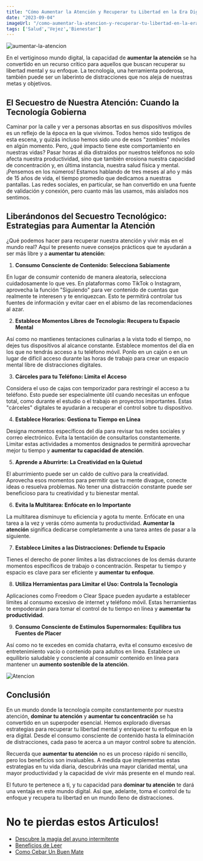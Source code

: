 ```yaml
---
title: "Cómo Aumentar la Atención y Recuperar tu Libertad en la Era Digital"
date: "2023-09-04"
imageUrl: "/como-aumentar-la-atencion-y-recuperar-tu-libertad-en-la-era-digital.webp"
tags: ['Salud','Vejez','Bienestar']
---
```


![aumentar-la-atencion](/como-aumentar-la-atencion-y-recuperar-tu-libertad-en-la-era-digital.webp)

En el vertiginoso mundo digital, la capacidad de **aumentar la atención** se ha convertido en un recurso crítico para aquellos que buscan recuperar su libertad mental y su enfoque. La tecnología, una herramienta poderosa, también puede ser un laberinto de distracciones que nos aleja de nuestras metas y objetivos.

## El Secuestro de Nuestra Atención: Cuando la Tecnología Gobierna

Caminar por la calle y ver a personas absortas en sus dispositivos móviles es un reflejo de la época en la que vivimos. Todos hemos sido testigos de esta escena, y quizás incluso hemos sido uno de esos "zombies" móviles en algún momento. Pero, ¿qué impacto tiene este comportamiento en nuestras vidas? Pasar horas al día distraídos por nuestros teléfonos no solo afecta nuestra productividad, sino que también erosiona nuestra capacidad de concentración y, en última instancia, nuestra salud física y mental. ¡Pensemos en los números! Estamos hablando de tres meses al año y más de 15 años de vida, el tiempo promedio que dedicamos a nuestras pantallas. Las redes sociales, en particular, se han convertido en una fuente de validación y conexión, pero cuanto más las usamos, más aislados nos sentimos.


## Liberándonos del Secuestro Tecnológico: Estrategias para **Aumentar la Atención**

¿Qué podemos hacer para recuperar nuestra atención y vivir más en el mundo real? Aquí te presento nueve consejos prácticos que te ayudarán a ser más libre y a **aumentar tu atención**:

1. **Consumo Consciente de Contenido: Selecciona Sabiamente**

En lugar de consumir contenido de manera aleatoria, selecciona cuidadosamente lo que ves. En plataformas como TikTok o Instagram, aprovecha la función "Siguiendo" para ver contenido de cuentas que realmente te interesen y te enriquezcan. Esto te permitirá controlar tus fuentes de información y evitar caer en el abismo de las recomendaciones al azar.

2. **Establece Momentos Libres de Tecnología: Recupera tu Espacio Mental**

Así como no mantienes tentaciones culinarias a la vista todo el tiempo, no dejes tus dispositivos al alcance constante. Establece momentos del día en los que no tendrás acceso a tu teléfono móvil. Ponlo en un cajón o en un lugar de difícil acceso durante las horas de trabajo para crear un espacio mental libre de distracciones digitales.

3. **Cárceles para tu Teléfono: Limita el Acceso**

Considera el uso de cajas con temporizador para restringir el acceso a tu teléfono. Esto puede ser especialmente útil cuando necesitas un enfoque total, como durante el estudio o el trabajo en proyectos importantes. Estas "cárceles" digitales te ayudarán a recuperar el control sobre tu dispositivo.

4. **Establece Horarios: Gestiona tu Tiempo en Línea**

Designa momentos específicos del día para revisar tus redes sociales y correo electrónico. Evita la tentación de consultarlos constantemente. Limitar estas actividades a momentos designados te permitirá aprovechar mejor tu tiempo y **aumentar tu capacidad de atención**.

5. **Aprende a Aburrirte: La Creatividad en la Quietud**

El aburrimiento puede ser un caldo de cultivo para la creatividad. Aprovecha esos momentos para permitir que tu mente divague, conecte ideas o resuelva problemas. No tener una distracción constante puede ser beneficioso para tu creatividad y tu bienestar mental.

6. **Evita la Multitarea: Enfócate en lo Importante**

La multitarea disminuye tu eficiencia y agota tu mente. Enfócate en una tarea a la vez y verás cómo aumenta tu productividad. **Aumentar la atención** significa dedicarse completamente a una tarea antes de pasar a la siguiente.

7. **Establece Límites a las Distracciones: Defiende tu Espacio**

Tienes el derecho de poner límites a las distracciones de los demás durante momentos específicos de trabajo o concentración. Respetar tu tiempo y espacio es clave para ser eficiente y **aumentar tu enfoque**.

8. **Utiliza Herramientas para Limitar el Uso: Controla la Tecnología**

Aplicaciones como Freedom o Clear Space pueden ayudarte a establecer límites al consumo excesivo de internet y teléfono móvil. Estas herramientas te empoderarán para tomar el control de tu tiempo en línea y **aumentar tu productividad**.

9. **Consumo Consciente de Estímulos Supernormales: Equilibra tus Fuentes de Placer**

Así como no te excedes en comida chatarra, evita el consumo excesivo de entretenimiento vacío o contenido para adultos en línea. Establece un equilibrio saludable y consciente al consumir contenido en línea para mantener un **aumento sostenible de la atención**.


![Atencion](/atencion.webp)

## Conclusión 

En un mundo donde la tecnología compite constantemente por nuestra atención, **dominar tu atención** y **aumentar tu concentración** se ha convertido en un superpoder esencial. Hemos explorado diversas estrategias para recuperar tu libertad mental y enriquecer tu enfoque en la era digital. Desde el consumo consciente de contenido hasta la eliminación de distracciones, cada paso te acerca a un mayor control sobre tu atención.

Recuerda que **aumentar tu atención** no es un proceso rápido ni sencillo, pero los beneficios son invaluables. A medida que implementas estas estrategias en tu vida diaria, descubrirás una mayor claridad mental, una mayor productividad y la capacidad de vivir más presente en el mundo real.

El futuro te pertenece a ti, y tu capacidad para **dominar tu atención** te dará una ventaja en este mundo digital. Así que, adelante, toma el control de tu enfoque y recupera tu libertad en un mundo lleno de distracciones.

# No te pierdas estos Articulos!

- [Descubre la magia del ayuno intermitente](https://abelardo.blog/posts/ayuno-intermitente)
- [Beneficios de Leer](https://abelardo.blog/posts/beneficios-de-leer) 
- [Como Cebar Un Buen Mate](https://abelardo.blog/posts/como-cebar-un-buen-mate) 
